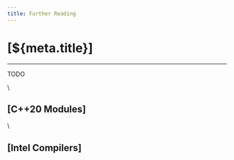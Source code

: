 ```yaml
---
title: Further Reading
---
```


# [${meta.title}]

---

TODO

\\

## [C++20 Modules]

\\

## [Intel Compilers]

<!-- nav:/the-settings-file: -->
